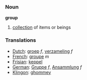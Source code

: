 === Noun ===

'''group'''

#[[collection]] of items or beings

=== Translations ===
*[[Dutch]]: [[groep]] ''f'', [[verzameling]] ''f''
*[[French]]: [[groupe]] ''m''
*[[Frisian]]: [[keppel]]
*[[German]]: [[Gruppe]] ''f'', [[Ansammlung]] ''f''
*[[Klingon]]: [[ghommey]]